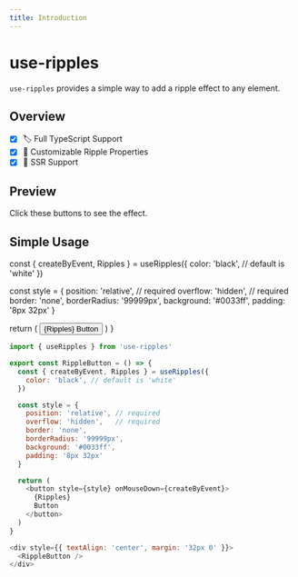 ```yaml
---
title: Introduction
---
```



# use-ripples

`use-ripples` provides a simple way to add a ripple effect to any element.

## Overview

- [x] 🏷️ Full TypeScript Support
- [x] 🎨 Customizable Ripple Properties
- [x] 🚀 SSR Support

## Preview

Click these buttons to see the effect.

<SimpleUsage />

## Simple Usage


  const { createByEvent, Ripples } = useRipples({
    color: 'black', // default is 'white'
  })

  const style = {
    position: 'relative', // required
    overflow: 'hidden',   // required
    border: 'none',
    borderRadius: '99999px',
    background: '#0033ff',
    padding: '8px 32px'
  }

  return (
    <button style={style} onMouseDown={createByEvent}>
      {Ripples}
      Button
    </button>
  )
}

<div style={{ textAlign: 'center', margin: '32px 0' }}>
  <RippleButton />
</div>


```javascript
import { useRipples } from 'use-ripples'

export const RippleButton = () => {
  const { createByEvent, Ripples } = useRipples({
    color: 'black', // default is 'white'
  })

  const style = {
    position: 'relative', // required
    overflow: 'hidden',   // required
    border: 'none',
    borderRadius: '99999px',
    background: '#0033ff',
    padding: '8px 32px'
  }

  return (
    <button style={style} onMouseDown={createByEvent}>
      {Ripples}
      Button
    </button>
  )
}

<div style={{ textAlign: 'center', margin: '32px 0' }}>
  <RippleButton />
</div>
```
